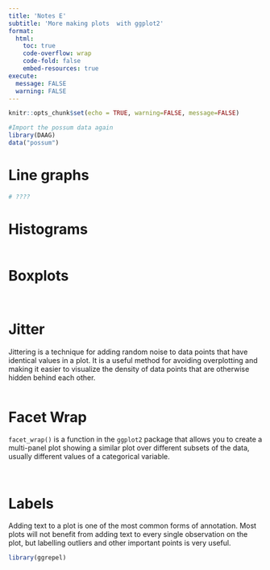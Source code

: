 ```yaml
---
title: 'Notes E'
subtitle: 'More making plots  with ggplot2'
format:
  html:
    toc: true
    code-overflow: wrap
    code-fold: false
    embed-resources: true
execute: 
  message: FALSE
  warning: FALSE
---
```


```r
knitr::opts_chunk$set(echo = TRUE, warning=FALSE, message=FALSE)
```



```r
#Import the possum data again
library(DAAG)
data("possum")
```

# Line graphs

```r
# ????
```


# Histograms

```r

```

\clearpage
# Boxplots

```r

```

```r

```


\clearpage
# Jitter

Jittering is a technique for adding random noise to data points that have identical values in a plot. It is a useful method for avoiding overplotting and making it easier to visualize the density of data points that are otherwise hidden behind each other.

```r

```

\clearpage
# Facet Wrap

`facet_wrap()` is a function in the `ggplot2` package that allows you to create a multi-panel plot showing a similar plot over different subsets of the data, usually different values of a categorical variable. 

```r

```




\clearpage


```r

```



\clearpage
# Labels

Adding text to a plot is one of the most common forms of annotation. Most plots will not benefit from adding text to every single observation on the plot, but labelling outliers and other important points is very useful. 

```r
library(ggrepel)
```




